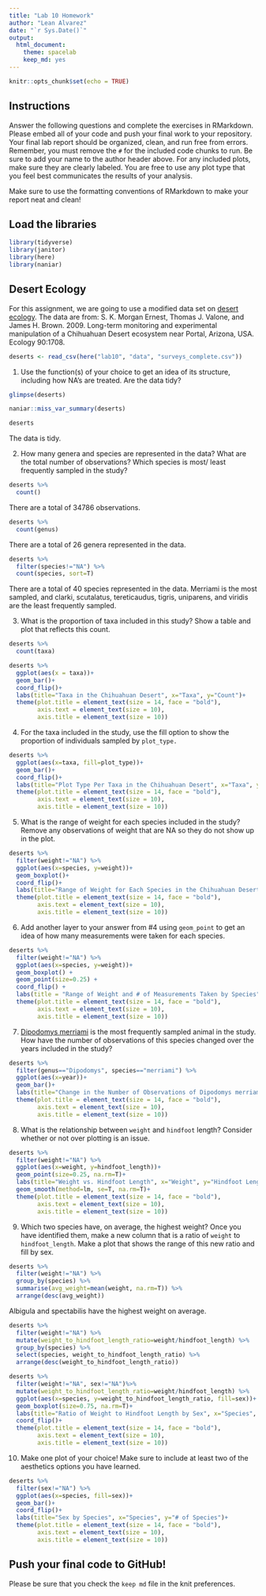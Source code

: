 ```yaml
---
title: "Lab 10 Homework"
author: "Lean Alvarez"
date: "`r Sys.Date()`"
output:
  html_document: 
    theme: spacelab
    keep_md: yes
---
```


```r
knitr::opts_chunk$set(echo = TRUE)
```

## Instructions
Answer the following questions and complete the exercises in RMarkdown. Please embed all of your code and push your final work to your repository. Your final lab report should be organized, clean, and run free from errors. Remember, you must remove the `#` for the included code chunks to run. Be sure to add your name to the author header above. For any included plots, make sure they are clearly labeled. You are free to use any plot type that you feel best communicates the results of your analysis.  

Make sure to use the formatting conventions of RMarkdown to make your report neat and clean!  

## Load the libraries
```r
library(tidyverse)
library(janitor)
library(here)
library(naniar)
``` 


## Desert Ecology
For this assignment, we are going to use a modified data set on [desert ecology](http://esapubs.org/archive/ecol/E090/118/). The data are from: S. K. Morgan Ernest, Thomas J. Valone, and James H. Brown. 2009. Long-term monitoring and experimental manipulation of a Chihuahuan Desert ecosystem near Portal, Arizona, USA. Ecology 90:1708.
```r
deserts <- read_csv(here("lab10", "data", "surveys_complete.csv"))
```

1. Use the function(s) of your choice to get an idea of its structure, including how NA's are treated. Are the data tidy?  
```r
glimpse(deserts)
```

```r
naniar::miss_var_summary(deserts)
```

```r
deserts
```
 The data is tidy.
 
 
2. How many genera and species are represented in the data? What are the total number of observations? Which species is most/ least frequently sampled in the study?
```r
deserts %>% 
  count()
```
There are a total of 34786 observations.

```r
deserts %>% 
  count(genus)
```
There are a total of 26 genera represented in the data.


```r
deserts %>% 
  filter(species!="NA") %>% 
  count(species, sort=T)
```
There are a total of 40 species represented in the data. Merriami is the most sampled, and clarki, scutalatus, tereticaudus, tigris, uniparens, and viridis are the least frequently sampled.



3. What is the proportion of taxa included in this study? Show a table and plot that reflects this count.
```r
deserts %>% 
  count(taxa)
```

```r
deserts %>% 
  ggplot(aes(x = taxa))+
  geom_bar()+
  coord_flip()+
  labs(title="Taxa in the Chihuahuan Desert", x="Taxa", y="Count")+
  theme(plot.title = element_text(size = 14, face = "bold"),
        axis.text = element_text(size = 10),
        axis.title = element_text(size = 10))
```


4. For the taxa included in the study, use the fill option to show the proportion of individuals sampled by `plot_type.`
```r
deserts %>% 
  ggplot(aes(x=taxa, fill=plot_type))+
  geom_bar()+
  coord_flip()+
  labs(title="Plot Type Per Taxa in the Chihuahuan Desert", x="Taxa", y="Plot Type")+
  theme(plot.title = element_text(size = 14, face = "bold"),
        axis.text = element_text(size = 10),
        axis.title = element_text(size = 10))
```


5. What is the range of weight for each species included in the study? Remove any observations of weight that are NA so they do not show up in the plot.
```r
deserts %>% 
  filter(weight!="NA") %>% 
  ggplot(aes(x=species, y=weight))+
  geom_boxplot()+
  coord_flip()+
  labs(title="Range of Weight for Each Species in the Chihuahuan Desert", x="Species", y="Weight")+
  theme(plot.title = element_text(size = 14, face = "bold"),
        axis.text = element_text(size = 10),
        axis.title = element_text(size = 10))
```


6. Add another layer to your answer from #4 using `geom_point` to get an idea of how many measurements were taken for each species.
```r
deserts %>% 
  filter(weight!="NA") %>% 
  ggplot(aes(x=species, y=weight))+
  geom_boxplot() +
  geom_point(size=0.25) +
  coord_flip() +
  labs(title = "Range of Weight and # of Measurements Taken by Species", x = "Species", y = "Weight") +
  theme(plot.title = element_text(size = 14, face = "bold"),
        axis.text = element_text(size = 10),
        axis.title = element_text(size = 10))
```




7. [Dipodomys merriami](https://en.wikipedia.org/wiki/Merriam's_kangaroo_rat) is the most frequently sampled animal in the study. How have the number of observations of this species changed over the years included in the study?
```r
deserts %>% 
  filter(genus=="Dipodomys", species=="merriami") %>% 
  ggplot(aes(x=year))+
  geom_bar()+
  labs(title="Change in the Number of Observations of Dipodomys merriami", x="Year", y="# of Observations")+
  theme(plot.title = element_text(size = 14, face = "bold"),
        axis.text = element_text(size = 10),
        axis.title = element_text(size = 10))
```


8. What is the relationship between `weight` and `hindfoot` length? Consider whether or not over plotting is an issue.
```r
deserts %>% 
  filter(weight!="NA") %>% 
  ggplot(aes(x=weight, y=hindfoot_length))+
  geom_point(size=0.25, na.rm=T)+
  labs(title="Weight vs. Hindfoot Length", x="Weight", y="Hindfoot Length")+
  geom_smooth(method=lm, se=T, na.rm=T)+
  theme(plot.title = element_text(size = 14, face = "bold"),
        axis.text = element_text(size = 10),
        axis.title = element_text(size = 10))
```


9. Which two species have, on average, the highest weight? Once you have identified them, make a new column that is a ratio of `weight` to `hindfoot_length`. Make a plot that shows the range of this new ratio and fill by sex.
```r
deserts %>% 
  filter(weight!="NA") %>% 
  group_by(species) %>% 
  summarise(avg_weight=mean(weight, na.rm=T)) %>% 
  arrange(desc(avg_weight))
```
Albigula and spectabilis have the highest weight on average.

```r
deserts %>% 
  filter(weight!="NA") %>%
  mutate(weight_to_hindfoot_length_ratio=weight/hindfoot_length) %>%
  group_by(species) %>% 
  select(species, weight_to_hindfoot_length_ratio) %>% 
  arrange(desc(weight_to_hindfoot_length_ratio))
```


```r
deserts %>% 
  filter(weight!="NA", sex!="NA")%>%
  mutate(weight_to_hindfoot_length_ratio=weight/hindfoot_length) %>% 
  ggplot(aes(x=species, y=weight_to_hindfoot_length_ratio, fill=sex))+
  geom_boxplot(size=0.75, na.rm=T)+
  labs(title="Ratio of Weight to Hindfoot Length by Sex", x="Species", y="Weight to Hindfoot Length Ratio")+
  coord_flip()+
  theme(plot.title = element_text(size = 14, face = "bold"),
        axis.text = element_text(size = 10),
        axis.title = element_text(size = 10))
```



10. Make one plot of your choice! Make sure to include at least two of the aesthetics options you have learned.
```r
deserts %>% 
  filter(sex!="NA") %>% 
  ggplot(aes(x=species, fill=sex))+
  geom_bar()+
  coord_flip()+
  labs(title="Sex by Species", x="Species", y="# of Species")+
  theme(plot.title = element_text(size = 14, face = "bold"),
        axis.text = element_text(size = 10),
        axis.title = element_text(size = 10))
```


## Push your final code to GitHub!
Please be sure that you check the `keep md` file in the knit preferences. 